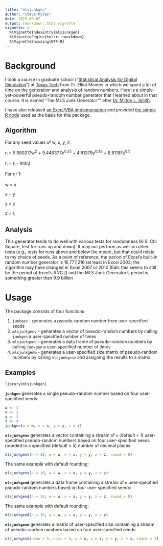 ```yaml
---
title: "mlsjunkgen"
author: "Steve Myles"
date: 2015-09-07
output: rmarkdown::html_vignette
vignette: >
  %\VignetteIndexEntry{mlsjunkgen}
  %\VignetteEngine{knitr::rmarkdown}
  %\VignetteEncoding{UTF-8}
---
```


# Background

I took a course in graduate school ("[Statistical Analysis for Digital 
Simulation](https://catalog.ttu.edu/preview_course_nopop.php?catoid=2&coid=9253)") 
at [Texas Tech](http://www.ttu.edu/) from Dr. Elliot Montes in which we spent a 
lot of time on the generation and analysis of random numbers.  Here is a 
simple-yet-powerful pseudo-random number generator that I learned about in that 
course.  It is named "The MLS Junk Generator"" after [Dr. Milton L. 
Smith](http://www.depts.ttu.edu/ieweb/faculty/faculty.php?name=Milton%20Smith).

I have also released [an Excel/VBA implementation](https://github.com/scumdogsteev/mls-junk-generator) and provided 
[the simple R code](https://github.com/scumdogsteev/mls-junk-generatR) used as 
the basis for this package.

## Algorithm

For any seed values of w, x, y, z:

r<sub>i</sub> = 5.980217w<sup>2</sup> + 9.446377x<sup>0.25</sup> + 
4.81379y<sup>0.33</sup> + 8.91197z<sup>0.5</sup>  

r<sub>i</sub> = r<sub>i</sub> - Int(r<sub>i</sub>)   

For r<sub>i</sub>+1:  

w = x  
    
x = y  
    
y = z  
    
z = r<sub>i</sub>

## Analysis

This generator tends to do well with various tests for randomness (K-S, Chi 
Square, test for runs up and down).  It may not perform as well on other tests 
(e.g., tests for runs above and below the mean), but that could relate to my 
choice of seeds.  As a point of reference, the period of Excel's built-in random 
number generator is 16,777,216 (at least in Excel 2003; the algorithm may have 
changed in Excel 2007 or 2010 [Edit: this seems to still be the period of 
Excel's RNG.]) and the MLS Junk Generator's period is something greater than 9.9 
billion

# Usage

The package consists of four functions:

1. `junkgen` - generates a pseudo-random number from user-specified seeds
2. `mlsjunkgenv` - generates a vector of pseudo-random numbers by calling 
   `junkgen` a user-specified number of times
3. `mlsjunkgend` - generates a data frame of pseudo-random numbers by calling 
   `junkgen` a user-specified number of times
4. `mlsjunkgenm` - generates a user-specified size matrix of pseudo-random 
   numbers by calling `mlsjunkgenv` and assigning the results to a matrix
   
## Examples

```r
library(mlsjunkgen)
```

**`junkgen`** generates a single pseudo-random number based on four user-specified
seeds:

```r
w <- 1
x <- 2
y <- 3
z <- 4
junkgen(w = w, x = x, y = y, z = z)
```

**`mlsjunkgenv`** generates a vector containing a stream of `n` (default = 1) 
user-specified pseudo-random numbers based on four user-specified seeds rounded 
to a specified (default = 5) number of decimal places:

```r
mlsjunkgenv(n = 10, w = w, x = x, y = y, z = z, round = 8)
```

The same example with default rounding:

```r
mlsjunkgenv(n = 10, w = w, x = x, y = y, z = z)
```

**`mlsjunkgend`** generates a data frame containing a stream of `n` user-specified
pseudo-random numbers based on four user-specified seeds:

```r
mlsjunkgend(n = 10, w = w, x = x, y = y, z = z, round = 8)
```

The same example with default rounding:

```r
mlsjunkgend(n = 10, w = w, x = x, y = y, z = z)
```

**`mlsjunkgenm`** generates a matrix of user-specified size containing a stream 
of pseudo-random numbers based on four user-specified seeds:

```r
mlsjunkgenm(nrow = 5, ncol = 5, w = w, x = x, y = y, z = z, round = 3)
```
